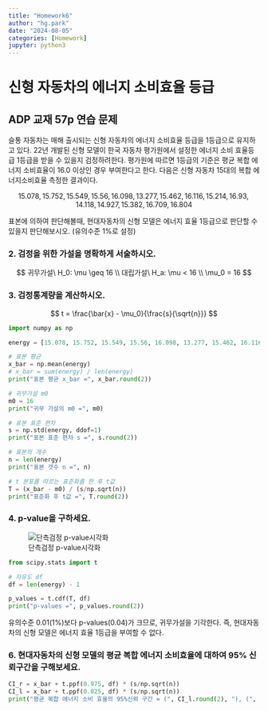 ```yaml
---
title: "Homework6"
author: "hg.park"
date: "2024-08-05"
categories: [Homework]
jupyter: python3
---
```

 
# 신형 자동차의 에너지 소비효율 등급

## ADP 교재 57p 연습 문제

슬통 자동차는 매해 출시되는 신형 자동차의 에너지 소비효율 등급을 1등급으로 유지하고 있다. 
22년 개발된 신형 모델이 한국 자동차 평가원에서 설정한 에너지 소비 효율등급 1등급을 받을 수 있을지 검정하려한다. 
평가원에 따르면 1등급의 기준은 평균 복합 에너지 소비효율이 16.0 이상인 경우 부여한다고 한다. 다음은 신형 자동차 15대의 복합 에너지소비효율 측정한 결과이다.

$$
15.078, 15.752, 15.549, 15.56, 16.098, 13.277, 15.462, 16.116, 15.214, 16.93, 14.118, 14.927,15.382, 16.709, 16.804
$$

표본에 의하여 판단해볼때, 현대자동차의 신형 모델은 에너지 효율 1등급으로 판단할 수 있을지 판단해보시오. (유의수준 1%로 설정)

### 2. 검정을 위한 가설을 명확하게 서술하시오.

$$
귀무가설\
H_0: \mu \geq 16 \\
대립가설\
H_a: \mu < 16 \\
\mu_0 = 16
$$

### 3. 검정통계량을 계산하시오.

$$
t = \frac{\bar{x} - \mu_0}{\frac{s}{\sqrt{n}}}
$$

```python
import numpy as np

energy = [15.078, 15.752, 15.549, 15.56, 16.098, 13.277, 15.462, 16.116, 15.214, 16.93, 14.118, 14.927,15.382, 16.709, 16.804]

# 표본 평균
x_bar = np.mean(energy)
# x_bar = sum(energy) / len(energy)
print("표본 평균 x_bar =", x_bar.round(2))

# 귀무가설 m0
m0 = 16
print("귀무 가설의 m0 =", m0)

# 표본 표준 편차
s = np.std(energy, ddof=1)
print("표본 표준 편차 s =", s.round(2))

# 표본의 개수
n = len(energy)
print("표본 갯수 n =", n)

# t 분포를 따르는 표준화를 한 후 t값
T = (x_bar - m0) / (s/np.sqrt(n))
print("표준화 후 t값 =", T.round(2))
```

### 4. p‑value을 구하세요.

![단측검정 p-value시각화](p-value.jpg)

```python
from scipy.stats import t

# 자유도 df
df = len(energy) - 1

p_values = t.cdf(T, df)
print("p-values =", p_values.round(2))
```
유의수준 0.01(1%)보다 p-values(0.04)가 크므로, 귀무가설을 기각한다. 즉, 현대자동차의 신형 모델은 에너지 효율 1등급을 부여할 수 없다.

### 6. 현대자동차의 신형 모델의 평균 복합 에너지 소비효율에 대하여 95% 신뢰구간을 구해보세요.

```python
CI_r = x_bar + t.ppf(0.975, df) * (s/np.sqrt(n))
CI_l = x_bar + t.ppf(0.025, df) * (s/np.sqrt(n))
print("평균 복합 에너지 소비 효율의 95%신뢰 구간 = (", CI_l.round(2), "), (", CI_r.round(2) ,")")
```
